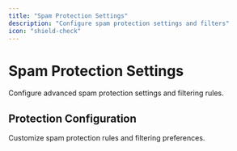 ```yaml
---
title: "Spam Protection Settings"
description: "Configure spam protection settings and filters"
icon: "shield-check"
---
```


# Spam Protection Settings

Configure advanced spam protection settings and filtering rules.

## Protection Configuration

Customize spam protection rules and filtering preferences. 